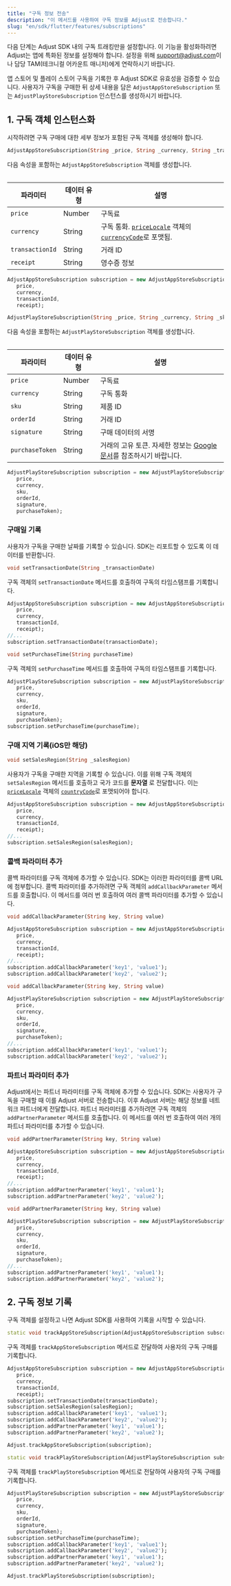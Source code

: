 ```yaml
---
title: "구독 정보 전송"
description: "이 메서드를 사용하여 구독 정보를 Adjust로 전송합니다."
slug: "en/sdk/flutter/features/subscriptions"
---
```

<callout type="important"> 

다음 단계는 Adjust SDK 내의 구독 트래킹만을 설정합니다. 이 기능을 활성화하려면 Adjust는 앱에 특화된 정보를 설정해야 합니다. 설정을 위해 [support@adjust.com](mailto:support@adjust.com)이나 담당 TAM\(테크니컬 어카운트 매니저\)에게 연락하시기 바랍니다.
</Callout> 

앱 스토어 및 플레이 스토어 구독을 기록한 후 Adjust SDK로 유효성을 검증할 수 있습니다. 사용자가 구독을 구매한 뒤 상세 내용을 담은 `AdjustAppStoreSubscription` 또는 `AdjustPlayStoreSubscription` 인스턴스를 생성하시기 바랍니다.

1\. 구독 객체 인스턴스화
----------------

시작하려면 구독 구매에 대한 세부 정보가 포함된 구독 객체를 생성해야 합니다.
<tabs> <tab title="앱스토어" sync="appstore" icon="PlatformIos"> 

```dart
AdjustAppStoreSubscription(String _price, String _currency, String _transactionId, String _receipt)
```

다음 속성을 포함하는 `AdjustAppStoreSubscription` 객체를 생성합니다.
<table> 

|      파라미터       | 데이터 유형 |                                                                                                                         설명                                                                                                                          |
|-----------------|--------|-----------------------------------------------------------------------------------------------------------------------------------------------------------------------------------------------------------------------------------------------------|
| `price`         | Number | 구독료                                                                                                                                                                                                                                                 |
| `currency`      | String | 구독 통화. [`priceLocale`](https://developer.apple.com/documentation/storekit/skproduct/1506145-pricelocale?language=objc) 객체의 [`currencyCode`](https://developer.apple.com/documentation/foundation/nslocale/1642836-currencycode?language=objc)로 포맷됨. |
| `transactionId` | String | 거래 ID                                                                                                                                                                                                                                               |
| `receipt`       | String | 영수증 정보                                                                                                                                                                                                                                              |

</Table> 

```dart
AdjustAppStoreSubscription subscription = new AdjustAppStoreSubscription(
   price,
   currency,
   transactionId,
   receipt);
```

</Tab> <tab title="Play Store" sync="playstore" icon="PlatformGooglePlay"> 

```dart
AdjustPlayStoreSubscription(String _price, String _currency, String _sku, String _orderId, String _signature, String _purchaseToken)
```

다음 속성을 포함하는 `AdjustPlayStoreSubscription` 객체를 생성합니다.
<table> 

|      파라미터       | 데이터 유형 |                                                                       설명                                                                       |
|-----------------|--------|------------------------------------------------------------------------------------------------------------------------------------------------|
| `price`         | Number | 구독료                                                                                                                                            |
| `currency`      | String | 구독 통화                                                                                                                                          |
| `sku`           | String | 제품 ID                                                                                                                                          |
| `orderId`       | String | 거래 ID                                                                                                                                          |
| `signature`     | String | 구매 데이터의 서명                                                                                                                                     |
| `purchaseToken` | String | 거래의 고유 토큰. 자세한 정보는 [Google 문서](https://developer.android.com/reference/com/android/billingclient/api/Purchase#getPurchaseToken())를 참조하시기 바랍니다. |

</Table> 

```dart
AdjustPlayStoreSubscription subscription = new AdjustPlayStoreSubscription(
   price,
   currency,
   sku,
   orderId,
   signature,
   purchaseToken);
```

</Tab> </Tabs> 

### 구매일 기록

사용자가 구독을 구매한 날짜를 기록할 수 있습니다. SDK는 리포트할 수 있도록 이 데이터를 반환합니다.
<tabs> <tab title="앱스토어" sync="appstore" icon="PlatformIos"> 

```dart
void setTransactionDate(String _transactionDate)
```

구독 객체의 `setTransactionDate` 메서드를 호출하여 구독의 타임스탬프를 기록합니다.

```dart
AdjustAppStoreSubscription subscription = new AdjustAppStoreSubscription(
   price,
   currency,
   transactionId,
   receipt);
//...
subscription.setTransactionDate(transactionDate);
```

</Tab> <tab title="Play Store" sync="playstore" icon="PlatformGooglePlay"> 

```dart
void setPurchaseTime(String purchaseTime)
```

구독 객체의 `setPurchaseTime` 메서드를 호출하여 구독의 타임스탬프를 기록합니다.

```dart
AdjustPlayStoreSubscription subscription = new AdjustPlayStoreSubscription(
   price,
   currency,
   sku,
   orderId,
   signature,
   purchaseToken);
subscription.setPurchaseTime(purchaseTime);
```

</Tab> </Tabs> 

### 구매 지역 기록\(iOS만 해당\)

```dart
void setSalesRegion(String _salesRegion)
```

사용자가 구독을 구매한 지역을 기록할 수 있습니다. 이를 위해 구독 객체의 `setSalesRegion` 메서드를 호출하고 국가 코드를 **문자열** 로 전달합니다. 이는 [`priceLocale`](https://developer.apple.com/documentation/storekit/skproduct/1506145-pricelocale?language=swift) 객체의 [`countryCode`](https://developer.apple.com/documentation/foundation/nslocale/1643060-countrycode?language=swift)로 포맷되어야 합니다.

```dart
AdjustAppStoreSubscription subscription = new AdjustAppStoreSubscription(
   price,
   currency,
   transactionId,
   receipt);
//...
subscription.setSalesRegion(salesRegion);
```

### 콜백 파라미터 추가

콜백 파라미터를 구독 객체에 추가할 수 있습니다. SDK는 이러한 파라미터를 콜백 URL에 첨부합니다. 콜백 파라미터를 추가하려면 구독 객체의 `addCallbackParameter` 메서드를 호출합니다. 이 메서드를 여러 번 호출하여 여러 콜백 파라미터를 추가할 수 있습니다.
<tabs> <tab title="앱스토어" sync="appstore" icon="PlatformIos"> 

```dart
void addCallbackParameter(String key, String value)
```

```dart
AdjustAppStoreSubscription subscription = new AdjustAppStoreSubscription(
   price,
   currency,
   transactionId,
   receipt);
//...
subscription.addCallbackParameter('key1', 'value1');
subscription.addCallbackParameter('key2', 'value2');
```

</Tab> <tab title="Play Store" sync="playstore" icon="PlatformGooglePlay"> 

```dart
void addCallbackParameter(String key, String value)
```

```dart
AdjustPlayStoreSubscription subscription = new AdjustPlayStoreSubscription(
   price,
   currency,
   sku,
   orderId,
   signature,
   purchaseToken);
//...
subscription.addCallbackParameter('key1', 'value1');
subscription.addCallbackParameter('key2', 'value2');
```

</Tab> </Tabs> 

### 파트너 파라미터 추가

Adjust에서는 파트너 파라미터를 구독 객체에 추가할 수 있습니다. SDK는 사용자가 구독을 구매할 때 이를 Adjust 서버로 전송합니다. 이후 Adjust 서버는 해당 정보를 네트워크 파트너에게 전달합니다. 파트너 파라미터를 추가하려면 구독 객체의 `addPartnerParameter` 메서드를 호출합니다. 이 메서드를 여러 번 호출하여 여러 개의 파트너 파라미터를 추가할 수 있습니다.
<tabs> <tab title="앱스토어" sync="appstore" icon="PlatformIos"> 

```dart
void addPartnerParameter(String key, String value)
```

```dart
AdjustAppStoreSubscription subscription = new AdjustAppStoreSubscription(
   price,
   currency,
   transactionId,
   receipt);
//...
subscription.addPartnerParameter('key1', 'value1');
subscription.addPartnerParameter('key2', 'value2');
```

</Tab> <tab title="Play Store" sync="playstore" icon="PlatformGooglePlay"> 

```dart
void addPartnerParameter(String key, String value)
```

```dart
AdjustPlayStoreSubscription subscription = new AdjustPlayStoreSubscription(
   price,
   currency,
   sku,
   orderId,
   signature,
   purchaseToken);
//...
subscription.addPartnerParameter('key1', 'value1');
subscription.addPartnerParameter('key2', 'value2');
```

</Tab> </Tabs> 

2\. 구독 정보 기록
-------------

구독 객체를 설정하고 나면 Adjust SDK를 사용하여 기록을 시작할 수 있습니다.
<tabs> <tab title="앱스토어" sync="appstore" icon="PlatformIos"> 

```dart
static void trackAppStoreSubscription(AdjustAppStoreSubscription subscription)
```

구독 객체를 `trackAppStoreSubscription` 메서드로 전달하여 사용자의 구독 구매를 기록합니다.

```dart
AdjustAppStoreSubscription subscription = new AdjustAppStoreSubscription(
   price,
   currency,
   transactionId,
   receipt);
subscription.setTransactionDate(transactionDate);
subscription.setSalesRegion(salesRegion);
subscription.addCallbackParameter('key1', 'value1');
subscription.addCallbackParameter('key2', 'value2');
subscription.addPartnerParameter('key1', 'value1');
subscription.addPartnerParameter('key2', 'value2');

Adjust.trackAppStoreSubscription(subscription);
```

</Tab> <tab title="Play Store" sync="playstore" icon="PlatformGooglePlay"> 

```dart
static void trackPlayStoreSubscription(AdjustPlayStoreSubscription subscription)
```

구독 객체를 `trackPlayStoreSubscription` 메서드로 전달하여 사용자의 구독 구매를 기록합니다.

```dart
AdjustPlayStoreSubscription subscription = new AdjustPlayStoreSubscription(
   price,
   currency,
   sku,
   orderId,
   signature,
   purchaseToken);
subscription.setPurchaseTime(purchaseTime);
subscription.addCallbackParameter('key1', 'value1');
subscription.addCallbackParameter('key2', 'value2');
subscription.addPartnerParameter('key1', 'value1');
subscription.addPartnerParameter('key2', 'value2');

Adjust.trackPlayStoreSubscription(subscription);
```

</Tab> </Tabs>

